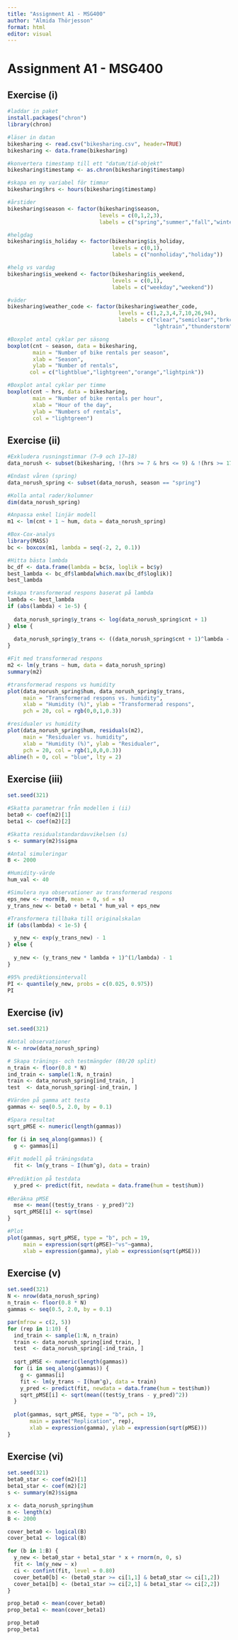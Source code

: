 ```yaml
---
title: "Assignment A1 - MSG400"
author: "Almida Thörjesson"
format: html
editor: visual
---
```


# Assignment A1 - MSG400

## Exercise (i)

```r
#laddar in paket
install.packages("chron")
library(chron)
```

```r
#läser in datan
bikesharing <- read.csv("bikesharing.csv", header=TRUE)
bikesharing <- data.frame(bikesharing)
```

```r
#konvertera timestamp till ett "datum/tid-objekt"
bikesharing$timestamp <- as.chron(bikesharing$timestamp)

#skapa en ny variabel för timmar
bikesharing$hrs <- hours(bikesharing$timestamp)
```

```r
#årstider
bikesharing$season <- factor(bikesharing$season,
                             levels = c(0,1,2,3),
                             labels = c("spring","summer","fall","winter"))

#helgdag
bikesharing$is_holiday <- factor(bikesharing$is_holiday,
                                 levels = c(0,1),
                                 labels = c("nonholiday","holiday"))

#helg vs vardag
bikesharing$is_weekend <- factor(bikesharing$is_weekend,
                                 levels = c(0,1),
                                 labels = c("weekday","weekend"))

#väder
bikesharing$weather_code <- factor(bikesharing$weather_code,
                                   levels = c(1,2,3,4,7,10,26,94),
                                   labels = c("clear","semiclear","brkclouds","cloudy",
                                              "lghtrain","thunderstorm","snow","freezing"))

```

```r
#Boxplot antal cyklar per säsong
boxplot(cnt ~ season, data = bikesharing,
        main = "Number of bike rentals per season",
        xlab = "Season",
        ylab = "Number of rentals",
       col = c("lightblue","lightgreen","orange","lightpink"))

#Boxplot antal cyklar per timme
boxplot(cnt ~ hrs, data = bikesharing,
        main = "Number of bike rentals per hour",
        xlab = "Hour of the day",
        ylab = "Numbers of rentals",
        col = "lightgreen")

```

## Exercise (ii)

```r
#Exkludera rusningstimmar (7–9 och 17–18)
data_norush <- subset(bikesharing, !(hrs >= 7 & hrs <= 9) & !(hrs >= 17 & hrs <= 18))

#Endast våren (spring)
data_norush_spring <- subset(data_norush, season == "spring")

#Kolla antal rader/kolumner
dim(data_norush_spring)  
```

```r
#Anpassa enkel linjär modell
m1 <- lm(cnt + 1 ~ hum, data = data_norush_spring)

#Box-Cox-analys
library(MASS)
bc <- boxcox(m1, lambda = seq(-2, 2, 0.1))  

#Hitta bästa lambda
bc_df <- data.frame(lambda = bc$x, loglik = bc$y)
best_lambda <- bc_df$lambda[which.max(bc_df$loglik)]
best_lambda

```

```r
#skapa transformerad respons baserat på lambda
lambda <- best_lambda
if (abs(lambda) < 1e-5) {
  
  data_norush_spring$y_trans <- log(data_norush_spring$cnt + 1)
} else {
 
  data_norush_spring$y_trans <- ((data_norush_spring$cnt + 1)^lambda - 1) / lambda
}

#Fit med transformerad respons
m2 <- lm(y_trans ~ hum, data = data_norush_spring)
summary(m2)

```

```r
#transformerad respons vs humidity
plot(data_norush_spring$hum, data_norush_spring$y_trans,
     main = "Transformerad respons vs. humidity",
     xlab = "Humidity (%)", ylab = "Transformerad respons",
     pch = 20, col = rgb(0,0,1,0.3))

#residualer vs humidity
plot(data_norush_spring$hum, residuals(m2),
     main = "Residualer vs. humidity",
     xlab = "Humidity (%)", ylab = "Residualer",
     pch = 20, col = rgb(1,0,0,0.3))
abline(h = 0, col = "blue", lty = 2)

```

## Exercise (iii)

```r
set.seed(321)

#Skatta parametrar från modellen i (ii)
beta0 <- coef(m2)[1]
beta1 <- coef(m2)[2]

#Skatta residualstandardavvikelsen (s)
s <- summary(m2)$sigma

#Antal simuleringar
B <- 2000

#Humidity-värde
hum_val <- 40

#Simulera nya observationer av transformerad respons
eps_new <- rnorm(B, mean = 0, sd = s)
y_trans_new <- beta0 + beta1 * hum_val + eps_new

#Transformera tillbaka till originalskalan
if (abs(lambda) < 1e-5) {

  y_new <- exp(y_trans_new) - 1
} else {
  
  y_new <- (y_trans_new * lambda + 1)^(1/lambda) - 1
}

#95% prediktionsintervall
PI <- quantile(y_new, probs = c(0.025, 0.975))
PI

```

## Exercise (iv)

```r
set.seed(321)

#Antal observationer
N <- nrow(data_norush_spring)

# Skapa tränings- och testmängder (80/20 split)
n_train <- floor(0.8 * N)
ind_train <- sample(1:N, n_train)
train <- data_norush_spring[ind_train, ]
test  <- data_norush_spring[-ind_train, ]

#Värden på gamma att testa
gammas <- seq(0.5, 2.0, by = 0.1)

#Spara resultat
sqrt_pMSE <- numeric(length(gammas))

for (i in seq_along(gammas)) {
  g <- gammas[i]
  
#Fit modell på träningsdata
  fit <- lm(y_trans ~ I(hum^g), data = train)
  
#Prediktion på testdata
  y_pred <- predict(fit, newdata = data.frame(hum = test$hum))
  
#Beräkna pMSE
  mse <- mean((test$y_trans - y_pred)^2)
  sqrt_pMSE[i] <- sqrt(mse)
}

#Plot
plot(gammas, sqrt_pMSE, type = "b", pch = 19,
     main = expression(sqrt(pMSE)~"vs"~gamma),
     xlab = expression(gamma), ylab = expression(sqrt(pMSE)))

```

## Exercise (v)

```r
set.seed(321)
N <- nrow(data_norush_spring)
n_train <- floor(0.8 * N)
gammas <- seq(0.5, 2.0, by = 0.1)

par(mfrow = c(2, 5))
for (rep in 1:10) {
  ind_train <- sample(1:N, n_train)
  train <- data_norush_spring[ind_train, ]
  test  <- data_norush_spring[-ind_train, ]
  
  sqrt_pMSE <- numeric(length(gammas))
  for (i in seq_along(gammas)) {
    g <- gammas[i]
    fit <- lm(y_trans ~ I(hum^g), data = train)
    y_pred <- predict(fit, newdata = data.frame(hum = test$hum))
    sqrt_pMSE[i] <- sqrt(mean((test$y_trans - y_pred)^2))
  }
  
  plot(gammas, sqrt_pMSE, type = "b", pch = 19,
       main = paste("Replication", rep),
       xlab = expression(gamma), ylab = expression(sqrt(pMSE)))
}

```

## Exercise (vi)

```r

set.seed(321)
beta0_star <- coef(m2)[1]
beta1_star <- coef(m2)[2]
s <- summary(m2)$sigma

x <- data_norush_spring$hum
n <- length(x)
B <- 2000

cover_beta0 <- logical(B)
cover_beta1 <- logical(B)

for (b in 1:B) {
  y_new <- beta0_star + beta1_star * x + rnorm(n, 0, s)
  fit <- lm(y_new ~ x)
  ci <- confint(fit, level = 0.80)
  cover_beta0[b] <- (beta0_star >= ci[1,1] & beta0_star <= ci[1,2])
  cover_beta1[b] <- (beta1_star >= ci[2,1] & beta1_star <= ci[2,2])
}

prop_beta0 <- mean(cover_beta0)
prop_beta1 <- mean(cover_beta1)

prop_beta0
prop_beta1

```
